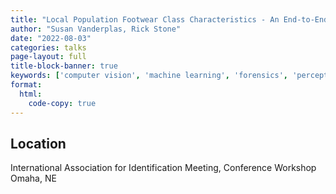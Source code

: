 ```yaml
---
title: "Local Population Footwear Class Characteristics - An End-to-End Pipeline for Automatic Data Acquisition and Analysis"
author: "Susan Vanderplas, Rick Stone"
date: "2022-08-03"
categories: talks
page-layout: full
title-block-banner: true
keywords: ['computer vision', 'machine learning', 'forensics', 'perception', 'Talk']
format:
  html:
    code-copy: true
---
```

 

## Location

International Association for Identification Meeting, Conference Workshop
Omaha, NE
